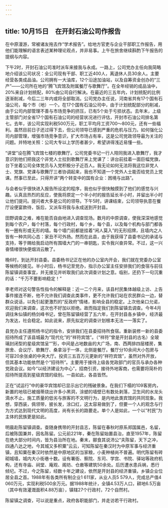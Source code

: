 ```yaml
---
---
---
```

title: 10月15日　在开封石油公司作报告
---

在中原漫游，常被诸友拖去作“学术报告”。给地方官吏与企业干部职工作报告，用他们能理解的语言表述某种理论观点，并非易事。上午在旅舍继续斟酌下午报告的提纲与内容。

下午2时，开封石油公司准时派车来接我与永成。一路上，公司党办主任向我简略地介绍该公司状况：全公司现有干部、职工近400人，离退休人员30余人。主要经营各类成品油。公司拥有一大油库，12个沿途加油站，以及自筹资金创办的“三产”——公司所在地的“腾飞宾馆及附属餐厅与歌舞厅”。在全年经销的成品油中，20%来自计划统配，80%由公司自行解决。在最近的三五年内，计划统配的比例逐渐削减，今后二三年内或将全部取消。公司党办主任说，河南省共有17个国有石油公司，每个市（地）一个。在17个国有石油公司中，由于计划统配部分的削减，由于公司内部管理不善与市场竞争的挤压，已有5个处于亏损状态。去年末，上级主管部门对全省17个国有石油公司的经营状况进行评估，开封市石油公司排名第七。去年，该公司实现利税500万元，职工平均月工资700～800元，还有一些福利。虽然目前日子还过得下去，但公司领导已感到严重的危机与压力。如何强化公司内部管理，增强市场竞争意识，扩大市场占有率，这是公司党政领导最为关注的问题。并特地关照：公司大专以上学历者甚少，希望讲得浅近易懂一些。

“讲堂”设在腾飞宾馆七楼的歌舞厅。公司党委书记一行人陪同我进入歌舞厅，我才意识到他们把我这个非党人士拉到歌舞厅来上党课了：讲台前挂着一面巨幅党旗，台下坐着公司全体党员与入党积极分子近百人。我无论如何无法将我这位非党人士、党旗、党课与歌舞厅三者协调起来，我也不知道一个党外人士能否给党员上党课。然事已至此，只得开讲“两个转变中的国有企业：困境与出路”。

与会者似乎很快进入报告所设定的程序，我也似乎很快触摸到了他们的感觉与兴趣。认真且热烈的反应，使我将原定一个半小时的报告延长半小时，并留出半小时让他们提问。提问者大多是公司的领导。下午5时，讲课结束，公司领导执意在餐厅设便宴款待，饭后，又派车将我与永成送到开封县。

田野调查之难，难在能否自由地进入调查现场。数月的中原调查，使我深深地感觉到每个农户，每个村落，每个行政村，每个乡，每个县，以及每个机构与部门都各有一圈有形或无形的墙。每个墙门前都是挂着“闲人莫入”的无形招牌，且墙内之人皆有一种共同心态：家丑不可外扬。然而在此县，由于我获得了县委书记的承诺与支持，等于赐给我启动所有围墙大门的一串钥匙，实令我兴奋异常。不过，这一兴奋情绪很快便烟消云散了。

晚6时，到达开封县委。县委杨书记正在他的办公室内开会，我们就在党委办公室等候杨的接见。半小时后，杨书记至党办，指示办公室主任安排我们的食宿与前往陈留镇调查事宜，并无接见并听取我们此次调查计划之意。临别，还扔下一句沉重的话：“千万不要影响稳定！”

李老师对这句警告性指令的解释是：近一二个月来，该县村民集体越级上访、上告事件接连不断，他不允许我们调查此类事件，更不允许我们站在农民群众一边，替群众说话，以免引起更激烈的“反政府”情绪，影响全县的稳定。上次他亲口允诺，欢迎我们来调查，这次也不好加以拒绝。故而指定我们到陈留镇去调查。今年4月调往朱仙镇的杨剑峰书记，曾在陈留镇经营了五六年，在开封县各乡镇中，经济最为发达，社会稳定。如此说来，原先拟定的调查计划根本无法一一落实了。

县党办主任遵照杨书记的指令，安排我们在县委招待所食宿。重新装修一新的县委招待所成了该县城最为“现代化”的“祥符宾馆”。（“祥符”曾是开封县的古名）全玻璃封闭型的星级宾馆呈“”形，中间是占地数亩的大广场，南、西两排四层楼房，集旅舍、会议厅、歌舞厅、桑拿浴于一体，北侧是餐厅。餐厅分10余间大小包房与可容20余张桌的中央大厅。投资三五百万元更新的“祥符宾馆”，虽然对外开放，但其基本功能依然是个“招待所”。主要用于接待上级各党政部门的官员与承办各种党政会议。如今“以经济建设为中心”，招商引资，接待外地客商，也需要将简朴的招待所提高到星级宾馆的级别。一县如此，各县皆然。

正在“试运行”中的豪华宾馆却已显示出它的残破景象。在我们下榻的109客房内，新置的地毯已被烟蒂烧出许多小黑洞，涂塑的墙壁已有数处剥落，卫生间的水龙头滴水不止。施工质量的低劣与旅客的不文明行为，是内地此类宾馆的共同现象。我想，穿西装，佩领带，披长发，涂口红，这太容易做到了，但要一个人的观念与行为方式达到现代文明的高度，尚有长长的路要走。单个人是如此，一个以“村民”为主体的民族更是如此。

明晨赴陈留镇调查。查随身携带的开封县志，陈留在春秋时原系郑国属邑，名留，后被陈国兼并，因名陈留。公元前221年，秦在陈留始置县治，直至1957年，陈留在绝大部分时间内，皆为县治所在地。秦末，郦食其说沛公“夫陈留，天下之冲，四通八达之地，今其城又多积粟”云云，可知陈留在秦汉时为中原军事与经济重镇，且知粟在秦汉时依然是中原地区的当家粮，小麦种植尚不普遍。明代陈留有砖砌城墙，城内大小街巷十数。设有署衙、察院、东司、学宫、书院、驿站等政府机构，还有寺庙、祠堂、庵观、阁坊、仓廒等建筑50余处。后历遭水患兵祸，悉行倾圮。不过，今之陈留，经数十年之建设，依然是开封县的经济重镇，乡镇企业位居全县之首。1988年有各类所有制企业1 611家，从业人员5 579人，完成总产值4 060万元，实现利税500余万元。据1988年统计，全镇4.53万人口，耕地6.5万亩（其中有效灌溉面积4.88万亩），镇辖27个行政村，72个自然村。

陈留镇之调查，可以说是重点，政府各职能部门，并走访若干行政村。